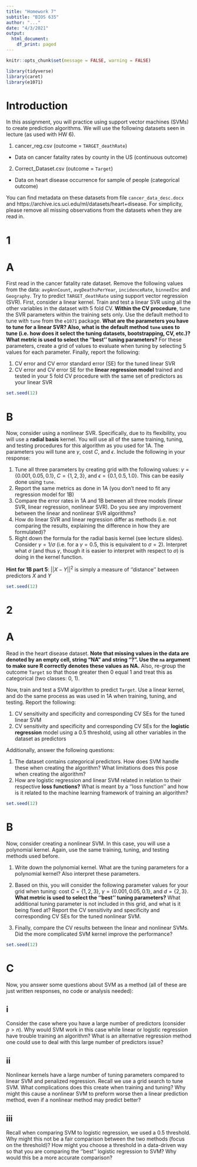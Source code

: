 ```yaml
---
title: "Homework 7"
subtitle: "BIOS 635"
author: "..."
date: "4/3/2021"
output:
  html_document:
    df_print: paged
---
```


```r
knitr::opts_chunk$set(message = FALSE, warning = FALSE)
```

```r
library(tidyverse)
library(caret)
library(e1071)
```

# Introduction

In this assignment, you will practice using support vector machines (SVMs) to create prediction algorithms.  We will use the following datasets seen in lecture (as used with HW 6).

1. cancer_reg.csv (outcome = `TARGET_deathRate`)
  - Data on cancer fatality rates by county in the US (continuous outcome)

2. Correct_Dataset.csv (outcome = `Target`)
  - Data on heart disease occurrence for sample of people (categorical outcome)
  
You can find metadata on these datasets from file `cancer_data_desc.docx` and https://archive.ics.uci.edu/ml/datasets/heart+disease.  For simplicity, please remove all missing observations from the datasets when they are read in.

# 1
# A 
First read in the cancer fatality rate dataset.  Remove the following values from the data: `avgAnnCount`, `avgDeathsPerYear`, `incidenceRate`, `binnedInc` and `Geography`.  Try to predict `TARGET_deathRate` using support vector regression (SVR).  First, consider a linear kernel.  Train and test a linear SVR using all the other variables in the dataset with 5 fold CV.  **Within the CV procedure**, tune the SVR parameters within the training sets only.  Use the default method to tune with `tune` from the `e1071` package.  **What are the parameters you have to tune for a linear SVR?  Also, what is the default method `tune` uses to tune (i.e. how does it select the tuning datasets, bootstrapping, CV, etc.)?  What metric is used to select the ''best'' tuning parameters?**  For these parameters, create a grid of values to evaluate when tuning by selecting 5 values for each parameter.  Finally, report the following:

1. CV error and CV error standard error (SE) for the tuned linear SVR
2. CV error and CV error SE for the **linear regression model** trained and tested in your 5 fold CV procedure with the same set of predictors as your linear SVR

```r
set.seed(12)
```

# B 
Now, consider using a nonlinear SVR.  Specifically, due to its flexibility, you will use a **radial basis** kernel.  You will use all of the same training, tuning, and testing procedures for this algorithm as you used for 1A.  The parameters you will tune are $\gamma$, cost $C$, and $\epsilon$.  Include the following in your response:

1. Tune all three parameters by creating grid with the following values: $\gamma=\{0.001, 0.05, 0.1\}$, $C=\{1, 2, 3\}$, and $\epsilon=\{0.1, 0.5, 1.0\}$.  This can be easily done using `tune`.
2. Report the same metrics as done in 1A (you don't need to fit any regression model for 1B)
3. Compare the error rates in 1A and 1B between all three models (linear SVR, linear regression, nonlinear SVR).  Do you see any improvement between the linear and nonlinear SVR algorithms?  
4. How do linear SVR and linear regression differ as methods (i.e. not comparing the results, explaining the difference in how they are formulated)?
5. Right down the formula for the radial basis kernel (see lecture slides).  Consider $\gamma=1/\sigma$ (i.e. for a $\gamma=0.5$, this is equivalent to $\sigma=2$).  Interpret what $\sigma$ (and thus $\gamma$, though it is easier to interpret with respect to $\sigma$) is doing in the kernel function.

**Hint for 1B part 5**: $||X-Y||^2$ is simply a measure of ''distance'' between predictors $X$ and $Y$

```r
set.seed(12)

```

# 2
# A
Read in the heart disease dataset.  **Note that missing values in the data are denoted by an empty cell, string "NA" and string "?".  Use the `na` argument to make sure R correctly denotes these values as NA.**  Also, re-group the outcome `Target` so that those greater then 0 equal 1 and treat this as categorical (two classes: 0, 1).

Now, train and test a SVM algorithm to predict `Target`.  Use a linear kernel, and do the same process as was used in 1A when training, tuning, and testing.  Report the following:

1. CV sensitivity and specificity and corresponding CV SEs for the tuned linear SVM
2. CV sensitivity and specificity and corresponding CV SEs for the **logistic regression** model using a 0.5 threshold, using all other variables in the dataset as predictors

Additionally, answer the following questions:

1. The dataset contains categorical predictors.  How does SVM handle these when creating the algorithm?  What limitations does this pose when creating the algorithm?
2. How are logistic regression and linear SVM related in relation to their respective **loss functions?**  What is meant by a ''loss function'' and how is it related to the machine learning framework of training an algorithm?

```r
set.seed(12)

```

# B
Now, consider creating a nonlinear SVM.  In this case, you will use a polynomial kernel. Again, use the same training, tuning, and testing methods used before.  

1. Write down the polynomial kernel.  What are the tuning parameters for a polynomial kernel?  Also interpret these parameters.  

2. Based on this, you will consider the following parameter values for your grid when tuning: cost $C=\{1, 2, 3\}$, $\gamma=\{0.001, 0.05, 0.1\}$, and $d=\{2,3\}$.  **What metric is used to select the ''best'' tuning parameters?**  What additional tuning parameter is not included in this grid, and what is it being fixed at?  Report the CV sensitivity and specificity and corresponding CV SEs for the tuned nonlinear SVM.

3. Finally, compare the CV results between the linear and nonlinear SVMs.  Did the more complicated SVM kernel improve the performance?
```r
set.seed(12)

```

# C
Now, you answer some questions about SVM as a method (all of these are just written responses, no code or analysis needed):

## i
Consider the case where you have a large number of predictors (consider $p>n$).  Why would SVM work in this case while linear or logistic regression have trouble training an algorithm?  What is an alternative regression method one could use to deal with this large number of predictors issue?

## ii
Nonlinear kernels have a large number of tuning parameters compared to linear SVM and penalized regression.  Recall we use a grid search to tune SVM.  What complications does this create when training and tuning?  Why might this cause a nonlinear SVM to preform worse then a linear prediction method, even if a nonlinear method may predict better?

## iii
Recall when comparing SVM to logistic regression, we used a 0.5 threshold.  Why might this not be a fair comparison between the two methods (focus on the threshold)?  How might you choose a threshold in a data-driven way so that you are comparing the ''best'' logistic regression to SVM?  Why would this be a more accurate comparison?